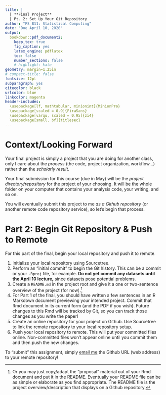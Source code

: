 ```yaml
---
title: |
  | **Final Project** 
  | Pt. 2: Set Up Your Git Repository
author: "PS 811: Statistical Computing"
date: "Due April 10, 2020"
output: 
  bookdown::pdf_document2:
    keep_tex: true
    fig_caption: yes
    latex_engine: pdflatex
    toc: false
    number_sections: false
    # highlight: kate
geometry: margin=1.25in
# compact-title: false
fontsize: 12pt
subparagraph: yes
citecolor: black
urlcolor: blue
linkcolor: magenta
header-includes:
  \usepackage[lf, mathtabular, minionint]{MinionPro} 
  \usepackage[scaled = 0.9]{FiraSans} 
  \usepackage[varqu, scaled = 0.95]{zi4}
  \usepackage[small, bf]{titlesec} 
---
```


# Context/Looking Forward

Your final project is simply a project that you are doing for another class, only I care about the _process_ (the code, project organization, workflow...) rather than the _scholarly result_.

Your final submission for this course (due in May) will be the _project directory/repository_ for the project of your choosing. It will be the whole folder on your computer that contains your analysis code, your writing, and so on.

You will eventually submit this project to me _as a Github repository_ (or another remote code repository service), so let's begin that process.


# Part 2: Begin Git Repository & Push to Remote

For this part of the final, begin your local repository and push it to remote.

1. Initialize your local repository using Sourcetree.
2. Perform an "initial commit" to begin the Git history. This can be a commit or your `.Rproj` file, for example. **Do not yet commit any datasets until the April 10 lecture,** since datasets pose potential problems.
3. Create a `README.md` in the project root and give it a one or two-sentence overview of the project (for now).^[
  Or you may just copy/adapt the "proposal" material out of your Rmd document and put it in the README. Eventually your README file can be as simple or elaborate as you find appropriate. The README file is the project overview/description that displays on a Github repository.
]
4. For Part 1 of the final, you should have written a few sentences in an R Markdown document previewing your intended project. Commit that Rmd document in its current form (and the PDF if you wish). Future changes to this Rmd will be tracked by Git, so you can track those changes as you write the paper!
5. Create an online repository for your project on Github. Use Sourcetree to link the remote repository to your local repository setup.
6. Push your local repository to remote. This will put your committed files online. Non-committed files won't appear online until you commit them and then push the new changes.

To "submit" this assignment, simply [email me](mailto:decrescenzo@wisc.edu) the Github URL (web address) to your remote repository!
